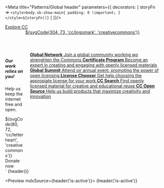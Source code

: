 
<Meta
  title="Patterns/Global header"
  parameters={{
   decorators: [
     storyFn => `<style>body.sb-show-main{ padding: 0 !important; }</style>${storyFn()}`
   ]
}}/>

<div class="cc-global-header ${state}">
  <div class="container padding-vertical-normal">
    <a href="#" class="open-tab">Explore CC</a>
    <div class="level">
      <div class="level-left">
        <header class="global-header-header">
          <a href="https://creativecommons.org" target="_blank" class="main-logo">
            <div class="has-text-white">${svgCode(304, 73, 'cc/logomark', 'creativecommons')}</div>
          </a>
        </header>
      </div>
    </div>
    <div class="columns">
      <div class="column is-one-third">
        <aside class="donate-section">
          <h5>Our work relies on you!</h5>
          <p>Help us keep the internet free and open.</p>
          <a class="button small donate">
            ${svgCode(80, 72, 'cc/letterheart', 'creativecommons')} Donate now
          </a>
        </aside>
      </div>
      <div class="column">
        <nav class="products" role="navigation" aria-label="global navigation">
          <div class="product-list">
            <a href="https://network.creativecommons.org" target="_blank" class="product-item">
              <strong>Global Network</strong>
              <span class="item-description">
                Join a global community working wo strenghten the Commons
              </span>
            </a>
            <a href="https://certificate.creativecommons.org" target="_blank" class="product-item">
              <strong>Certificate Program</strong>
              <span class="item-description">
                Become an expert in creating and engaging with openly licensed materials
              </span>
            </a>
            <a href="https://summit.creativecommons.org" target="_blank" class="product-item">
              <strong>Global Summit</strong>
              <span class="item-description">
                Attend oir annual event, promoting the power of open licensing
              </span>
            </a>
            <a href="https://chooser-beta.creativecommons.org" target="_blank" class="product-item">
              <strong>License Chooser</strong>
              <span class="item-description">
                Get help choosing the appropiate license for your work
              </span>
            </a>
            <a href="https://search.creativecommons.org" target="_blank" class="product-item">
              <strong>CC Search</strong>
              <span class="item-description">
                Find openly licensed material for creative and educational reuse
              </span>
            </a>
            <a href="https://opensource.creativecommons.org" target="_blank" class="product-item">
              <strong>CC Open Source</strong>
              <span class="item-description">
                Help us build products that maximize creativity and innovation
              </span>
            </a>
          </div>
        </nav>
      </div>
    </div>
  </div>
</div>`

<Preview mdxSource={header()}>
  <Story name="Inactive">{header()}</Story>
</Preview>

<Preview mdxSource={header('is-active')}>
  <Story name="Active">{header('is-active')}</Story>
</Preview>
